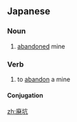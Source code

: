 ==Japanese==
{{ja-kanjitab|はい|こう|yomi=o}}

===Noun===
{{ja-noun|はいこう|kyu=廢坑}}

# [[abandoned]] mine

===Verb===
{{ja-verb-suru|はいこう|kyu=廢坑}}

# to [[abandon]] a mine

====Conjugation====
{{ja-suru|はいこう}}

[[zh:廃坑]]